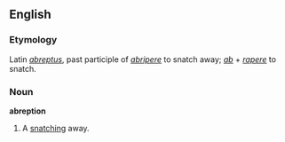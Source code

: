 ==English==

===Etymology===
Latin ''[[abreptus]]'', past participle of ''[[abripere]]'' to snatch away; ''[[ab]]'' + ''[[rapere]]'' to snatch.
===Noun===
'''abreption'''

#{{italbrac|obsolete}} A [[snatching]] away.